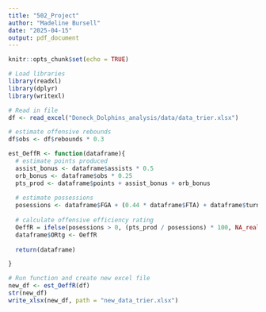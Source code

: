 ```yaml
---
title: "502_Project"
author: "Madeline Bursell"
date: "2025-04-15"
output: pdf_document
---
```


```r
knitr::opts_chunk$set(echo = TRUE)
```

```r
# Load libraries
library(readxl)
library(dplyr)
library(writexl)

# Read in file
df <- read_excel("Doneck_Dolphins_analysis/data/data_trier.xlsx")

# estimate offensive rebounds
df$obs <- df$rebounds * 0.3

est_OeffR <- function(dataframe){
  # estimate points produced
  assist_bonus <- dataframe$assists * 0.5
  orb_bonus <- dataframe$obs * 0.25
  pts_prod <- dataframe$points + assist_bonus + orb_bonus
  
  # estimate possessions
  posessions <- dataframe$FGA + (0.44 * dataframe$FTA) + dataframe$turnovers - orb_bonus
  
  # calculate offensive efficiency rating
  OeffR = ifelse(posessions > 0, (pts_prod / posessions) * 100, NA_real_)
  dataframe$ORtg <- OeffR
  
  return(dataframe)

}

# Run function and create new excel file
new_df <- est_OeffR(df)
str(new_df)
write_xlsx(new_df, path = "new_data_trier.xlsx")
```


